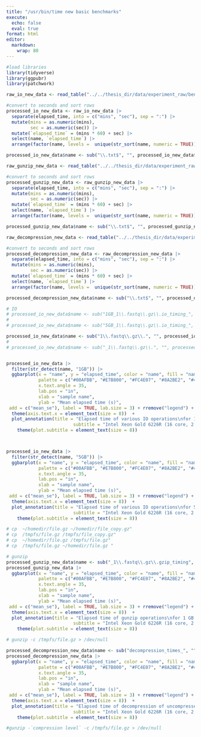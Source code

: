 ---
title: "/usr/bin/time new basic benchmarks"
execute: 
  echo: false
  eval: true
format: html
editor: 
  markdown: 
    wrap: 80
---
```{r}
#load libraries
library(tidyverse)
library(ggpubr)
library(patchwork)
```



```{r}
raw_io_new_data <- read_table("../../thesis_dir/data/experiment_raw/benchmark_new/io_timing_new/io_new_tests.tsv", col_types = cols(elapsed_time = col_character()))

#convert to seconds and sort rows
processed_io_new_data <- raw_io_new_data |>
  separate(elapsed_time, into = c("mins", "sec"), sep = ":") |>
  mutate(mins = as.numeric(mins),
         sec = as.numeric(sec)) |>
  mutate(`elapsed_time` = (mins * 60) + sec) |>
  select(name, `elapsed_time`) |>
  arrange(factor(name, levels =  unique(str_sort(name, numeric = TRUE))))

processed_io_new_data$name <- sub("\\.txt$", "", processed_io_new_data$name)

```

```{r}
raw_gunzip_new_data <- read_table("../../thesis_dir/data/experiment_raw/benchmark_new/gunzip_timing_new/gunzip_new_tests.tsv", col_types = cols(elapsed_time = col_character()))

#convert to seconds and sort rows
processed_gunzip_new_data <- raw_gunzip_new_data |>
  separate(elapsed_time, into = c("mins", "sec"), sep = ":") |>
  mutate(mins = as.numeric(mins),
         sec = as.numeric(sec)) |>
  mutate(`elapsed_time` = (mins * 60) + sec) |>
  select(name, `elapsed_time`) |>
  arrange(factor(name, levels =  unique(str_sort(name, numeric = TRUE))))

processed_gunzip_new_data$name <- sub("\\.txt$", "", processed_gunzip_new_data$name)
```

```{r}
raw_decompression_new_data <- read_table("../../thesis_dir/data/experiment_raw/benchmark_new/decompression_level_timing_new/decompression_new_tests.tsv", col_types = cols(elapsed_time = col_character()))

#convert to seconds and sort rows
processed_decompression_new_data <- raw_decompression_new_data |>
  separate(elapsed_time, into = c("mins", "sec"), sep = ":") |>
  mutate(mins = as.numeric(mins),
         sec = as.numeric(sec)) |>
  mutate(`elapsed_time` = (mins * 60) + sec) |>
  select(name, `elapsed_time`) |>
  arrange(factor(name, levels =  unique(str_sort(name, numeric = TRUE))))

processed_decompression_new_data$name <- sub("\\.txt$", "", processed_decompression_new_data$name)
```

```{r}
# IO
# processed_io_new_data$name <- sub("1GB_1\\.fastq\\.gz\\.io_timing_", "", processed_io_new_data$name)
# 
# processed_io_new_data$name <- sub("5GB_1\\.fastq\\.gz\\.io_timing_", "", processed_io_new_data$name)

processed_io_new_data$name <- sub("1\\.fastq\\.gz\\.", "", processed_io_new_data$name)
# 
# processed_io_new_data$name <- sub("_1\\.fastq\\.gz\\.", "", processed_io_new_data$name)


processed_io_new_data |>
  filter(str_detect(name, "1GB")) |>
  ggbarplot(x = "name", y = "elapsed_time", color = "name", fill = "name", alpha = 0.1,
            palette = c("#00AFBB", "#E7B800", "#FC4E07", "#8A2BE2", "#4CAF50", "red"),
            x.text.angle = 35,
            lab.pos = "in",
            xlab = "sample name",
            ylab = "Mean elapsed time (s)",
 add = c("mean_se"), label = TRUE, lab.size = 3) + rremove("legend") +
  theme(axis.text.x = element_text(size = 8))  + 
  plot_annotation(title = "Elapsed time of various IO operations\nfor 1 GB paired end metagenome file",
                         subtitle = "Intel Xeon Gold 6226R (16 core, 2.90GHz)\n\n")  &
    theme(plot.subtitle = element_text(size = 8))



processed_io_new_data |>
  filter(str_detect(name, "5GB")) |>
  ggbarplot(x = "name", y = "elapsed_time", color = "name", fill = "name", alpha = 0.1,
            palette = c("#00AFBB", "#E7B800", "#FC4E07", "#8A2BE2", "#4CAF50", "red"),
            x.text.angle = 35,
            lab.pos = "in",
            xlab = "sample name",
            ylab = "Mean elapsed time (s)",
 add = c("mean_se"), label = TRUE, lab.size = 3) + rremove("legend") +
  theme(axis.text.x = element_text(size = 8))  + 
  plot_annotation(title = "Elapsed time of various IO operations\nfor 5 GB paired end metagenome file",
                         subtitle = "Intel Xeon Gold 6226R (16 core, 2.90GHz)\n\n")  &
    theme(plot.subtitle = element_text(size = 8))

# cp  ~/homedir/file.gz ~/homedir/file_copy.gz"
# cp  /tmpfs/file.gz /tmpfs/file_copy.gz"
# cp  ~/homedir/file.gz /tmpfs/file.gz"
# cp  /tmpfs/file.gz ~/homedir/file.gz "
```

```{r}
# gunzip
processed_gunzip_new_data$name <- sub("_1\\.fastq\\.gz\\.gzip_timing", "", processed_gunzip_new_data$name)
processed_gunzip_new_data |>
  ggbarplot(x = "name", y = "elapsed_time", color = "name", fill = "name", alpha = 0.1,
            palette = c("#00AFBB", "#E7B800", "#FC4E07", "#8A2BE2", "#4CAF50", "red"),
            x.text.angle = 35,
            lab.pos = "in",
            xlab = "sample name",
            ylab = "Mean elapsed time (s)",
 add = c("mean_se"), label = TRUE, lab.size = 3) + rremove("legend") +
  theme(axis.text.x = element_text(size = 8))  + 
  plot_annotation(title = "Elapsed time of gunzip operations\nfor 1 GB and 5 GB paired end metagenome file",
                         subtitle = "Intel Xeon Gold 6226R (16 core, 2.90GHz)\n\n")  &
    theme(plot.subtitle = element_text(size = 8))

# gunzip -c /tmpfs/file.gz > /dev/null
```


```{r}
processed_decompression_new_data$name <- sub("decompression_times_", "", processed_decompression_new_data$name)
processed_decompression_new_data |>
  ggbarplot(x = "name", y = "elapsed_time", color = "name", fill = "name", alpha = 0.1,
            palette = c("#00AFBB", "#E7B800", "#FC4E07", "#8A2BE2", "#4CAF50", "red", "blue", "black"),
            x.text.angle = 35,
            lab.pos = "in",
            xlab = "sample name",
            ylab = "Mean elapsed time (s)",
 add = c("mean_se"), label = TRUE, lab.size = 3) + rremove("legend") +
  theme(axis.text.x = element_text(size = 8))  + 
  plot_annotation(title = "Elapsed time of decompression of uncompressed 22 GB\nmetagenome file from various compression levels",
                         subtitle = "Intel Xeon Gold 6226R (16 core, 2.90GHz)\n\n")  &
    theme(plot.subtitle = element_text(size = 8))

#gunzip -`compression level` -c /tmpfs/file.gz > /dev/null
```

